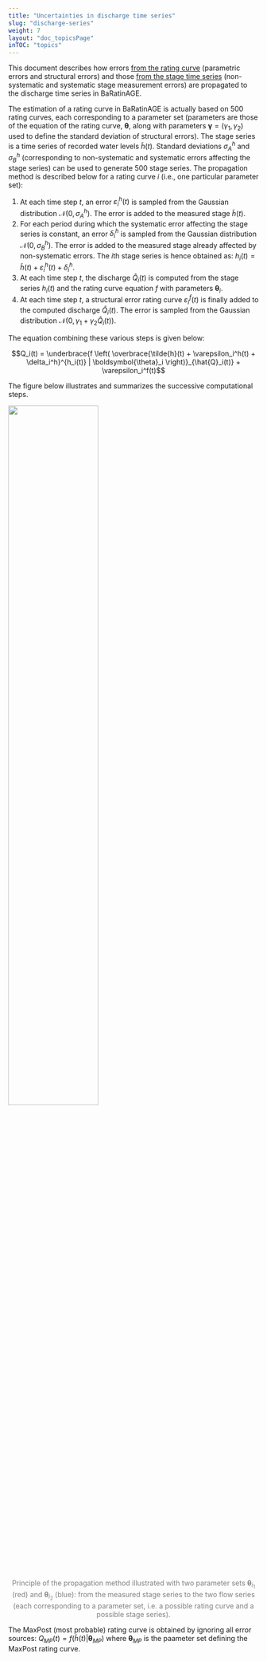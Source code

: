 ---
title: "Uncertainties in discharge time series"
slug: "discharge-series"
weight: 7
layout: "doc_topicsPage"
inTOC: "topics"
---

This document describes how errors [from the rating curve](/en/doc/topics/stat-model) (parametric errors and structural errors) and those [from the stage time series](/en/doc/topics/stage-series) (non-systematic and systematic stage measurement errors) are propagated to the discharge time series in BaRatinAGE.

The estimation of a rating curve in BaRatinAGE is actually based on 500 rating curves, each corresponding to a parameter set (parameters are those of the equation of the rating curve, $\boldsymbol{\theta}$, along with parameters $\boldsymbol{\gamma}=(\gamma_1,\gamma_2)$ used to define the standard deviation of structural errors). The stage series is a time series of recorded water levels $\tilde{h}(t)$. Standard deviations $\sigma_A^h$ and $\sigma_B^h$ (corresponding to non-systematic and systematic errors affecting the stage series) can be used to generate 500 stage series. The propagation method is described below for a rating curve $i$ (i.e., one particular parameter set):

1. At each time step $t$, an error $\varepsilon_i^h(t)$ is sampled from the Gaussian distribution $\mathcal{N}(0,\sigma_A^h)$. The error is added to the measured stage $\tilde{h}(t)$.
2. For each period during which the systematic error affecting the stage series is constant, an error $\delta_i^h$ is sampled from the Gaussian distribution $\mathcal{N}(0,\sigma_B^h)$. The error is added to the measured stage already affected by non-systematic errors. The $i$th stage series is hence obtained as: $h_i(t) = \tilde{h}(t) + \varepsilon_i^h(t) + \delta_i^h$.
3. At each time step $t$, the discharge $\hat{Q}_i(t)$ is computed from the stage series $h_i(t)$ and the rating curve equation $f$ with parameters $\boldsymbol{\theta}_i$.
4. At each time step $t$, a structural error rating curve $\varepsilon_i^f(t)$ is finally added to the computed discharge $\hat{Q}_i(t)$. The error is sampled from the Gaussian distribution $\mathcal{N}\left( 0,\gamma_1 + \gamma_2 \hat{Q}_i(t) \right)$.

The equation combining these various steps is given below:

$$Q_i(t) = \underbrace{f \left( 
\overbrace{\tilde{h}(t) + \varepsilon_i^h(t) + \delta_i^h}^{h_i(t)}
| \boldsymbol{\theta}_i \right)}_{\hat{Q}_i(t)}
+ \varepsilon_i^f(t)$$

The figure below illustrates and summarizes the successive computational steps.

<img src="propagation.en.png" width="60%">
<p style="text-align: center;color: gray;"> Principle of the propagation method illustrated with two parameter sets $\boldsymbol{\theta}_{i_1}$ (red) and $\boldsymbol{\theta}_{i_2}$ (blue): from the measured stage series to the two flow series (each corresponding to a parameter set, i.e. a possible rating curve and a possible stage series). </p>

The MaxPost (most probable) rating curve is obtained by ignoring all error sources: $Q_{MP}(t) = f(\tilde{h}(t) | \boldsymbol{\theta}_{MP})$ where $\boldsymbol{\theta}_{MP}$ is the paameter set defining the MaxPost rating curve.
